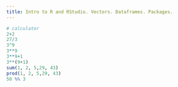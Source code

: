 ```yaml
---
title: Intro to R and RStudio. Vectors. Dataframes. Packages.
---
```

```r
# calculator
2+2
27/3
3^9
3**9
3**9+1
3**(9+1)
sum(1, 2, 5,29, 43)
prod(1, 2, 5,29, 43)
50 %% 3

```